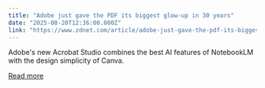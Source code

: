 ```yaml
---
title: "Adobe just gave the PDF its biggest glow-up in 30 years"
date: "2025-08-20T12:36:00.000Z"
link: "https://www.zdnet.com/article/adobe-just-gave-the-pdf-its-biggest-glow-up-in-30-years/"
---
```


Adobe's new Acrobat Studio combines the best AI features of NotebookLM with the design simplicity of Canva.

[Read more](https://www.zdnet.com/article/adobe-just-gave-the-pdf-its-biggest-glow-up-in-30-years/)
